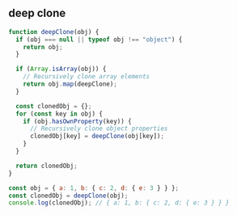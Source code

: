 
## deep clone

```js
function deepClone(obj) {
  if (obj === null || typeof obj !== "object") {
    return obj;
  }

  if (Array.isArray(obj)) {
    // Recursively clone array elements
    return obj.map(deepClone);
  }

  const clonedObj = {};
  for (const key in obj) {
    if (obj.hasOwnProperty(key)) {
      // Recursively clone object properties
      clonedObj[key] = deepClone(obj[key]);
    }
  }

  return clonedObj;
}

const obj = { a: 1, b: { c: 2, d: { e: 3 } } };
const clonedObj = deepClone(obj);
console.log(clonedObj); // { a: 1, b: { c: 2, d: { e: 3 } } }
```
